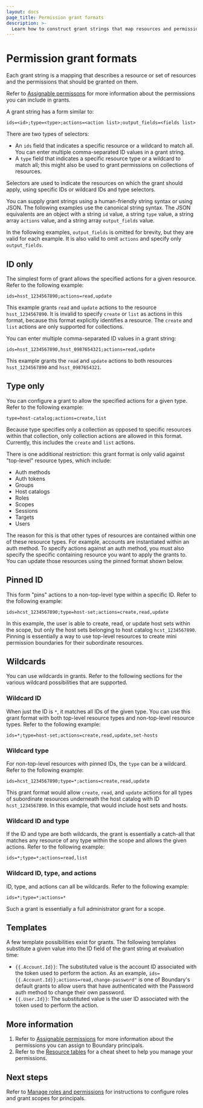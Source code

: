 ```yaml
---
layout: docs
page_title: Permission grant formats
description: >-
  Learn how to construct grant strings that map resources and permissions. Understand ID, Type, Pinned, and Wildcard grant formats. View possible grant templates.
---
```


# Permission grant formats

Each grant string is a mapping that describes a resource or set of resources and
the permissions that should be granted on them.

Refer to [Assignable permissons](/boundary/docs/rbac/permissions/assignable-permissions) for more information about the permissions you can include in grants.

A grant string has a form similar to:

`ids=<id>;type=<type>;actions=<action list>;output_fields=<fields list>`

There are two types of selectors:

- An `ids` field that indicates a specific resource or a wildcard to match all.
You can enter multiple comma-separated ID values in a grant string.
- A `type` field that indicates a specific resource type or a wildcard to match
  all; this might also be used to grant permissions on collections of resources.

Selectors are used to indicate the resources on which the grant should apply,
using specific IDs or wildcard IDs and type selectors.

You can supply grant strings using a human-friendly string syntax or using JSON.
The following examples use the canonical string syntax.
The JSON equivalents are an object with a string `id` value, a string `type` value, a string array `actions` value, and a string array `output_fields` value.

In the following examples, `output_fields` is omitted for brevity, but they are valid for each example.
It is also valid to omit `actions` and specify only `output_fields`.

## ID only

The simplest form of grant allows the specified actions for a given resource.
Refer to the following example:

`ids=hsst_1234567890;actions=read,update`

This example grants `read` and `update` actions to the resource `hsst_1234567890`. It is invalid
to specify `create` or `list` as actions in this format, because this format
explicitly identifies a resource.
The `create` and `list` actions are only supported for collections.

You can enter multiple comma-separated ID values in a grant string:

`ids=hsst_1234567890,hsst_0987654321;actions=read,update`

This example grants the `read` and `update` actions to both resources `hsst_1234567890` and `hsst_0987654321`.

## Type only

You can configure a grant to allow the specified actions for a given type.
Refer to the following example:

`type=host-catalog;actions=create,list`

Because type specifies only a collection as opposed to specific resources within
that collection, only collection actions are allowed in this format. Currently,
this includes the `create` and `list` actions.

There is one additional restriction: this grant format is only valid against "top-level"
resource types, which include:

- Auth methods
- Auth tokens
- Groups
- Host catalogs
- Roles
- Scopes
- Sessions
- Targets
- Users

The reason for this is that other types of resources are contained within one of
these resource types.
For example, accounts are instantiated within an auth
method. To specify actions against an auth method, you must also specify the
specific containing resource you want to apply the grants to.
You can update those resources using the pinned format shown below.

## Pinned ID

This form "pins" actions to a non-top-level type within a specific ID.
Refer to the following example:

`ids=hcst_1234567890;type=host-set;actions=create,read,update`

In this example, the user is able to create, read, or update host sets within
the scope, but only the host sets belonging to host catalog `hcst_1234567890`.
Pinning is essentially a way to use top-level resources to create mini
permission boundaries for their subordinate resources.

## Wildcards

You can use wildcards in grants.
Refer to the following sections for the various wildcard possibilities that are supported.

### Wildcard ID

When just the ID is `*`, it matches all IDs of the given type. You can use this grant format
with both top-level resource types and non-top-level resource types.
Refer to the following example:

`ids=*;type=host-set;actions=create,read,update,set-hosts`

### Wildcard type

For non-top-level resources with pinned IDs, the `type` can be a wildcard.
Refer to the following example:

`ids=hcst_1234567890;type=*;actions=create,read,update`

This grant format would allow `create`, `read`, and `update` actions for all types of
subordinate resources underneath the host
catalog with ID `hcst_1234567890`.
In this example, that would include host sets and hosts.

### Wildcard ID and type

If the ID and type are both wildcards, the grant is essentially a catch-all that matches any resource of any type within the scope and allows the given actions.
Refer to the following example:

`ids=*;type=*;actions=read,list`

### Wildcard ID, type, and actions

ID, type, and actions can all be wildcards.
Refer to the following example:

`ids=*;type=*;actions=*`

Such a grant is essentially a full administrator grant for a scope.

## Templates

A few template possibilities exist for grants.
The following templates substitute a given value into the ID field of the grant string at evaluation time:

- `{{.Account.Id}}`: The substituted value is the account ID associated with the
  token used to perform the action. As an example,
  `ids={{.Account.Id}};actions=read,change-password"` is one of Boundary's
  default grants to allow users that have authenticated with the Password auth
  method to change their own password.
- `{{.User.Id}}`: The substituted value is the user ID associated with the token
  used to perform the action.

## More information

1. Refer to [Assignable permissions](/boundary/docs/rbac/permissions/assignable-permissions) for more information about the permissions you can assign to Boundary principals.
1. Refer to the [Resource tables](/boundary/docs/rbac/permissions/resource-table) for a cheat sheet to help you manage your permissions.

## Next steps

Refer to [Manage roles and permissions](/boundary/docs/rbac/permissions/manage-roles) for instructions to configure roles and grant scopes for principals.
